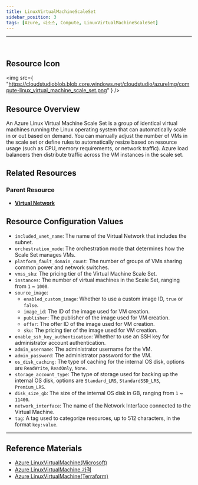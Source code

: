 ```yaml
---
title: LinuxVirtualMachineScaleSet
sidebar_position: 3
tags: [Azure, 리소스, Compute, LinuxVirtualMachineScaleSet]
---
```


<hr />
<br />


## Resource Icon

<img
    src={
        "https://cloudstudioblob.blob.core.windows.net/cloudstudio/azureImg/compute-linux_virtual_machine_scale_set.png"
    }
/>

## Resource Overview

An Azure Linux Virtual Machine Scale Set is a group of identical virtual machines running the Linux operating system that can automatically scale in or out based on demand. 
You can manually adjust the number of VMs in the scale set or define rules to automatically resize based on resource usage (such as CPU, memory requirements, or network traffic). 
Azure load balancers then distribute traffic across the VM instances in the scale set.

## Related Resources

### Parent Resource

-   [**Virtual Network**](https://docs.cstudio.app/docs/resource/azure/Network/VirtualNetwork)

## Resource Configuration Values

- `included_vnet_name`: The name of the Virtual Network that includes the subnet.
- `orchestration_mode`: The orchestration mode that determines how the Scale Set manages VMs.
- `platform_fault_domain_count`: The number of groups of VMs sharing common power and network switches.
- `vmss_sku`: The pricing tier of the Virtual Machine Scale Set.
- `instances`: The number of virtual machines in the Scale Set, ranging from `1` ~ `1000`.
- `source_image`:
  - `enabled_custom_image`: Whether to use a custom image ID, `true` or `false`.
  - `image_id`: The ID of the image used for VM creation.
  - `publisher`: The publisher of the image used for VM creation.
  - `offer`: The offer ID of the image used for VM creation.
  - `sku`: The pricing tier of the image used for VM creation.
- `enable_ssh_key_authentication`: Whether to use an SSH key for administrator account authentication.
- `admin_username`: The administrator username for the VM.
- `admin_password`: The administrator password for the VM.
- `os_disk_caching`: The type of caching for the internal OS disk, options are `ReadWrite`, `ReadOnly`, `None`.
- `storage_account_type`: The type of storage used for backing up the internal OS disk, options are `Standard_LRS`, `StandardSSD_LRS`, `Premium_LRS`.
- `disk_size_gb`: The size of the internal OS disk in GB, ranging from `1` ~ `11400`.
- `network_interface`: The name of the Network Interface connected to the Virtual Machine.
- `tag`: A tag used to categorize resources, up to 512 characters, in the format `key:value`.

---

## Reference Materials

-   [Azure LinuxVirtualMachine(Microsoft)](https://learn.microsoft.com/ko-kr/azure/virtual-machines/overview)
-   [Azure LinuxVirtualMachine 가격](https://azure.microsoft.com/en-us/pricing/details/virtual-machines/linux/)
-   [Azure LinuxVirtualMachine(Terraform)](https://registry.terraform.io/providers/hashicorp/azurerm/latest/docs/resources/linux_virtual_machine)
